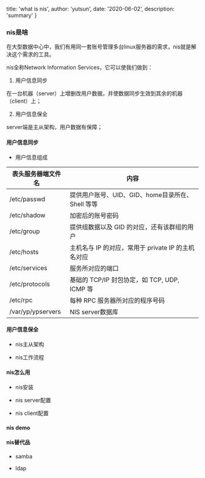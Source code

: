 
  title: 'what is nis',
  author: 'yutsun',
  date: '2020-06-02',
  description: 'summary'
}


<!-- content starts here -->

### nis是啥

在大型数据中心中，我们有用同一套账号管理多台linux服务器的需求，nis就是解决这个需求的工具。

nis全称Network Information Services，它可以使我们做到：

1. 用户信息同步

在一台机器（server）上增删改用户数据，并使数据同步生效到其余的机器（client）上；

2. 用户信息保全

server端是主从架构，用户数据有保障；

#### 用户信息同步

- 用户信息组成

|  表头服务器端文件名  | 内容  |
|  ----  | ----  |
| /etc/passwd | 提供用户账号、UID、GID、home目录所在、Shell 等等 |
| /etc/shadow | 加密后的账号密码 |
| /etc/group | 提供组数据以及 GID 的对应，还有该群组的用户 |
| /etc/hosts | 主机名与 IP 的对应，常用于 private IP 的主机名对应 |
| /etc/services | 服务所对应的端口 |
| /etc/protocols | 基础的 TCP/IP 封包协定，如 TCP, UDP, ICMP 等 |
| /etc/rpc | 每种 RPC 服务器所对应的程序号码 |
| /var/yp/ypservers | 	NIS server数据库 |

#### 用户信息保全

- nis主从架构

- nis工作流程

#### nis怎么用

- nis安装

- nis server配置

- nis client配置

#### nis demo

#### nis替代品

- samba

- ldap